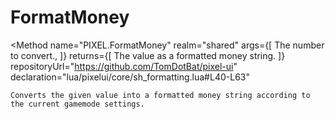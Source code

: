 
# FormatMoney
<Method
	name="PIXEL.FormatMoney"
	realm="shared"
	args={[
		<Argument type="number" name="value">The number to convert.</Argument>,
	]}
	returns={[
		<ReturnValue type="string">The value as a formatted money string.</ReturnValue>
	]}
	repositoryUrl="https://github.com/TomDotBat/pixel-ui"
	declaration="lua/pixelui/core/sh_formatting.lua#L40-L63"
>
	Converts the given value into a formatted money string according to the current gamemode settings.
</Method>